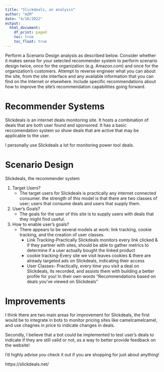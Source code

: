 ```yaml
---
title: "Slickdeals, an analysis"
author: "AZM"
date: "4/16/2022"
output: 
  html_document:
    df_print: paged
    toc: true
    toc_float: true
---
```


Perform a Scenario Design analysis as described below.  Consider whether it makes sense for your selected recommender system to perform scenario design twice, once for the organization (e.g. Amazon.com) and once for the organization's customers.
Attempt to reverse engineer what you can about the site, from the site interface and any available information that you can find on the Internet or elsewhere.
Include specific recommendations about how to improve the site's recommendation capabilities going forward. 

<H1> Recommender  Systems </H1>

Slickdeals is an internet deals monitoring site. It hosts a combination of deals that are both user found and sponsored. It has a basic reccomendation system so show deals that are active that may be applicable to the user. 

I personally use Slickdeals a lot for monitoring power tool deals.

<H1> Scenario Design </H1>

Slickdeals, the recommender  system

  1. Target Users?
      + The target users for Slickdeals is practically any internet connected consumer. the strength of this model is that there are two classes of user; users that consume deals and users that supply them. 
  2. User's Goals?
      + The goals for the user of this site is to supply users with deals that they might find useful. 
  3. How to enable user's goals?
      + There appears to be several models at work: link tracking, cookie tracking, and the creation of user classes.
          + Link Tracking-Practically Slickdeals monitors every link clicked & if they partner with sites, should be able to gather metrics to determine if a user actually bought the linked product
          + cookie tracking-Every site we visit leaves cookies & there are already targeted ads on Slickdeals, indicating their access
          + User Classes- Practically, every time you visit a deal on Slickdeals, its recorded, and assists them with building a better profile for you! In their own words "Recommendations based on deals you've viewed on Slickdeals" 
          
          
<H1> Improvements </H1>

I think there are two main areas for improvement for Slickdeals, the first would be to integrate in bots to monitor pricing sites like camelcamelcamel, and use chagnes in price to indicate changes in deals. 

Secondly, I believe that a bot could be implemented to test user's deals to indicate if they are still valid or not, as a way to better provide feedback on the website!

I'd highly advise you check it out if you are shopping for just about anything!

https://slickdeals.net/


  